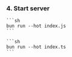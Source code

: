 
### 4. Start server

<SelectableContent client:load frameworkSwitcher syncKey="language">
  <Fragment slotIdx="1" slot="JS">

    ```sh
    bun run --hot index.js
    ```

  </Fragment>
  <Fragment slotIdx="2" slot="TS">

    ```sh
    bun run --hot index.ts
    ```

  </Fragment>
</SelectableContent>
